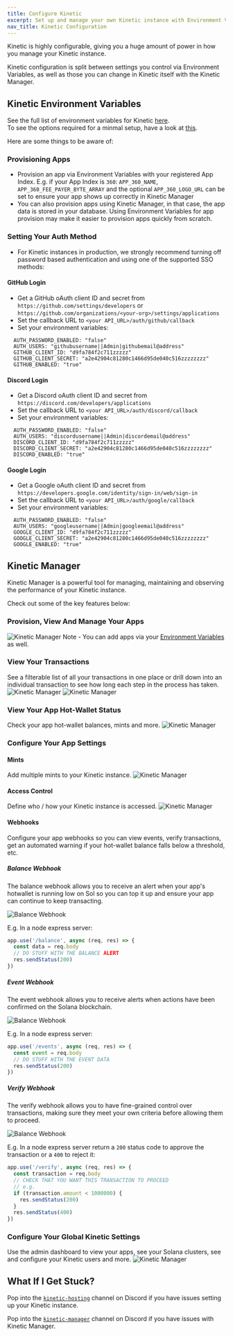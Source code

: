 ```yaml
---
title: Configure Kinetic
excerpt: Set up and manage your own Kinetic instance with Environment Variables and the Kinetic Manager UI.
nav_title: Kinetic Configuration
---
```


Kinetic is highly configurable, giving you a huge amount of power in how you manage your Kinetic instance.

Kinetic configuration is split between settings you control via Environment Variables, as well as those you can change in Kinetic itself with the Kinetic Manager.

## Kinetic Environment Variables

See the full list of environment variables for Kinetic <a href='https://github.com/kin-labs/kinetic/blob/main/.env.example' target='_blank'>here</a>.<br/>
To see the options required for a minmal setup, have a look at <a href='https://github.com/kin-starters/kinetic-docker-compose/blob/main/docker-compose.yml' target='_blank'>this</a>.

Here are some things to be aware of:

### Provisioning Apps

- Provision an app via Environment Variables with your registered App Index. E.g. if your App Index is `360`: `APP_360_NAME`, `APP_360_FEE_PAYER_BYTE_ARRAY` and the optional `APP_360_LOGO_URL` can be set to ensure your app shows up correctly in Kinetic Manager
- You can also provision apps using Kinetic Manager, in that case, the app data is stored in your database. Using Environment Variables for app provision may make it easier to provision apps quickly from scratch.

### Setting Your Auth Method

- For Kinetic instances in production, we strongly recommend turning off password based authentication and using one of the supported SSO methods:

#### GitHub Login

- Get a GitHub oAuth client ID and secret from `https://github.com/settings/developers` or `https://github.com/organizations/<your-org>/settings/applications`
- Set the callback URL to `<your API_URL>/auth/github/callback`
- Set your environment variables:

```
  AUTH_PASSWORD_ENABLED: "false"
  AUTH_USERS: "githubusername||Admin|githubemail@address"
  GITHUB_CLIENT_ID: "d9fa784f2c711zzzzz"
  GITHUB_CLIENT_SECRET: "a2e42904c81280c1466d95de040c516zzzzzzzz"
  GITHUB_ENABLED: "true"
```

#### Discord Login

- Get a Discord oAuth client ID and secret from `https://discord.com/developers/applications`
- Set the callback URL to `<your API_URL>/auth/discord/callback`
- Set your environment variables:

```
  AUTH_PASSWORD_ENABLED: "false"
  AUTH_USERS: "discordusername||Admin|discordemail@address"
  DISCORD_CLIENT_ID: "d9fa784f2c711zzzzz"
  DISCORD_CLIENT_SECRET: "a2e42904c81280c1466d95de040c516zzzzzzzz"
  DISCORD_ENABLED: "true"
```

#### Google Login

- Get a Google oAuth client ID and secret from `https://developers.google.com/identity/sign-in/web/sign-in`
- Set the callback URL to `<your API_URL>/auth/google/callback`
- Set your environment variables:

```
  AUTH_PASSWORD_ENABLED: "false"
  AUTH_USERS: "googleusername||Admin|googleemail@address"
  GOOGLE_CLIENT_ID: "d9fa784f2c711zzzzz"
  GOOGLE_CLIENT_SECRET: "a2e42904c81280c1466d95de040c516zzzzzzzz"
  GOOGLE_ENABLED: "true"
```

## Kinetic Manager

Kinetic Manager is a powerful tool for managing, maintaining and observing the performance of your Kinetic instance.

Check out some of the key features below:

### Provision, View And Manage Your Apps

![Kinetic Manager](/images/kinetic-manager/kinetic-manager-apps.png)
Note - You can add apps via your [Environment Variables](/docs/kinetic/kinetic-hosting#prepare-your-environment-variables) as well.

### View Your Transactions

See a filterable list of all your transactions in one place or drill down into an individual transaction to see how long each step in the process has taken.
![Kinetic Manager](/images/kinetic-manager/kinetic-manager-transactions.png)
![Kinetic Manager](/images/kinetic-manager/kinetic-manager-transaction.png)

### View Your App Hot-Wallet Status

Check your app hot-wallet balances, mints and more.
![Kinetic Manager](/images/kinetic-manager/kinetic-manager-wallets.png)

### Configure Your App Settings

#### Mints

Add multiple mints to your Kinetic instance.
![Kinetic Manager](/images/kinetic-manager/kinetic-manager-settings-mints.png)

#### Access Control

Define who / how your Kinetic instance is accessed.
![Kinetic Manager](/images/kinetic-manager/kinetic-manager-settings-access.png)

#### Webhooks

Configure your app webhooks so you can view events, verify transactions, get an automated warning if your hot-wallet balance falls below a threshold, etc.

##### Balance Webhook

The balance webhook allows you to receive an alert when your app's hotwallet is running low on Sol so you can top it up and ensure your app can continue to keep transacting.

![Balance Webhook](/images/kinetic-manager/webhook-balance.png)

E.g. In a node express server:

```js
app.use('/balance', async (req, res) => {
  const data = req.body
  // DO STUFF WITH THE BALANCE ALERT
  res.sendStatus(200)
})
```

##### Event Webhook

The event webhook allows you to receive alerts when actions have been confirmed on the Solana blockchain.

![Balance Webhook](/images/kinetic-manager/webhook-event.png)

E.g. In a node express server:

```js
app.use('/events', async (req, res) => {
  const event = req.body
  // DO STUFF WITH THE EVENT DATA
  res.sendStatus(200)
})
```

##### Verify Webhook

The verify webhook allows you to have fine-grained control over transactions, making sure they meet your own criteria before allowing them to proceed.

![Balance Webhook](/images/kinetic-manager/webhook-event.png)

E.g. In a node express server return a `200` status code to approve the transaction or a `400` to reject it:

```js
app.use('/verify', async (req, res) => {
  const transaction = req.body
  // CHECK THAT YOU WANT THIS TRANSACTION TO PROCEED
  // e.g.
  if (transaction.amount < 1000000) {
    res.sendStatus(200)
  }
  res.sendStatus(400)
})
```

### Configure Your Global Kinetic Settings

Use the admin dashboard to view your apps, see your Solana clusters, see and configure your Kinetic users and more.
![Kinetic Manager](/images/kinetic-manager/kinetic-manager-admin.png)

## What If I Get Stuck?

Pop into the [`kinetic-hosting`](https://discord.com/channels/808859554997469244/1038005160439468082) channel on Discord if you have issues setting up your Kinetic instance.

Pop into the [`kinetic-manager`](https://discord.com/channels/808859554997469244/1038020289021358110) channel on Discord if you have issues with Kinetic Manager.

<Help discord />
